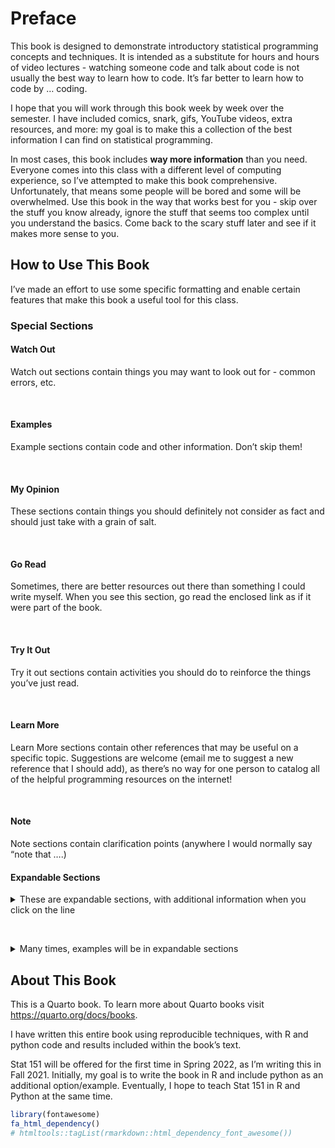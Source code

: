 # Preface {.unnumbered}

This book is designed to demonstrate introductory statistical programming concepts and techniques. It is intended as a substitute for hours and hours of video lectures - watching someone code and talk about code is not usually the best way to learn how to code. It's far better to learn how to code by ... coding. 

I hope that you will work through this book week by week over the semester. I have included comics, snark, gifs, YouTube videos, extra resources, and more: my goal is to make this a collection of the best information I can find on statistical programming. 

In most cases, this book includes **way more information** than you need. Everyone comes into this class with a different level of computing experience, so I've attempted to make this book comprehensive. Unfortunately, that means some people will be bored and some will be overwhelmed. Use this book in the way that works best for you - skip over the stuff you know already, ignore the stuff that seems too complex until you understand the basics. Come back to the scary stuff later and see if it makes more sense to you.


## How to Use This Book 

I've made an effort to use some specific formatting and enable certain features that make this book a useful tool for this class.


### Special Sections 

::: watchout
#### Watch Out 

Watch out sections contain things you may want to look out for - common errors, etc.
:::

&nbsp;

::: ex
#### Examples 

Example sections contain code and other information. Don't skip them!
:::

&nbsp;

::: my-opinion
#### My Opinion

These sections contain things you should definitely not consider as fact and should just take with a grain of salt. 
:::

&nbsp;

::: go-read
#### Go Read 
Sometimes, there are better resources out there than something I could write myself. When you see this section, go read the enclosed link as if it were part of the book.
:::

&nbsp;

::: tryitout
#### Try It Out

Try it out sections contain activities you should do to reinforce the things you've just read.
:::

&nbsp;

::: learn-more
#### Learn More 
Learn More sections contain other references that may be useful on a specific topic. Suggestions are welcome (email me to suggest a new reference that I should add), as there's no way for one person to catalog all of the helpful programming resources on the internet!
:::

&nbsp;

::: note
#### Note 
Note sections contain clarification points (anywhere I would normally say "note that ....) 
:::


#### Expandable Sections 
<details><summary>These are expandable sections, with additional information when you click on the line</summary>

This additional information may be information that is helpful but not essential, or it may be that an example just takes a LOT of space and I want to make sure you can skim the book without having to scroll through a ton of output.
</details>

&nbsp;

<details class="ex"><summary>Many times, examples will be in expandable sections</summary>
This keeps the code and output from obscuring the actual information in the textbook that I want you to retain. You can always look up the syntax, but you do need to absorb the details I've written out.
</details>


## About This Book

This is a Quarto book. To learn more about Quarto books visit <https://quarto.org/docs/books>.

I have written this entire book using reproducible techniques, with R and python code and results included within the book's text. 

Stat 151 will be offered for the first time in Spring 2022, as I'm writing this in Fall 2021. Initially, my goal is to write the book in R and include python as an additional option/example. Eventually, I hope to teach Stat 151 in R and Python at the same time. 


```r
library(fontawesome)
fa_html_dependency()
# htmltools::tagList(rmarkdown::html_dependency_font_awesome())
```
